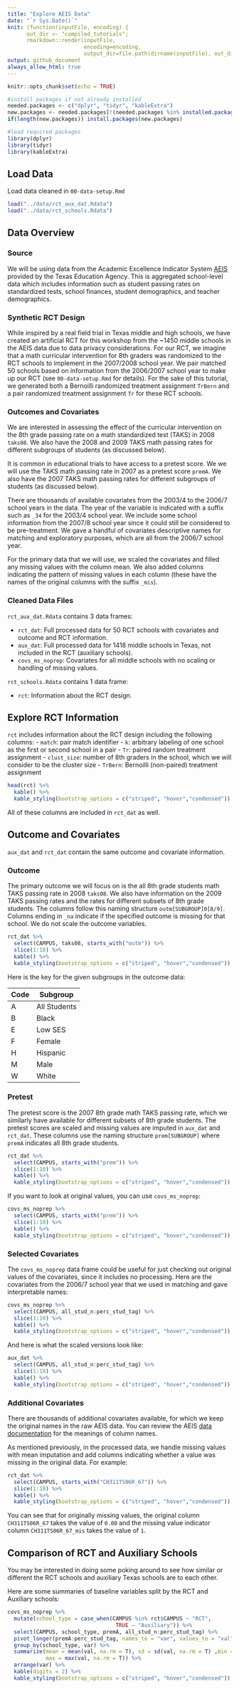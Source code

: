 ```yaml
---
title: "Explore AEIS Data"
date: "`r Sys.Date()`"
knit: (function(inputFile, encoding) {
      out_dir <- "compiled_tutorials";
      rmarkdown::render(inputFile,
                        encoding=encoding,
                        output_dir=file.path(dirname(inputFile), out_dir))})
output: github_document
always_allow_html: true
---
```


```r
knitr::opts_chunk$set(echo = TRUE)

#install packages if not already installed
needed.packages <- c("dplyr", "tidyr", "kableExtra")
new.packages <- needed.packages[!(needed.packages %in% installed.packages()[,"Package"])]
if(length(new.packages)) install.packages(new.packages)

#load required packages
library(dplyr)
library(tidyr)
library(kableExtra)
```

## Load Data

Load data cleaned in `00-data-setup.Rmd`

```r
load("../data/rct_aux_dat.Rdata")
load("../data/rct_schools.Rdata")
```

## Data Overview

### Source

We will be using data from the Academic Excellence Indicator System [AEIS](https://rptsvr1.tea.texas.gov/perfreport/aeis/2008/DownloadData.html) provided by the Texas Education Agency. This is aggregated school-level data which includes information such as student passing rates on standardized tests, school finances, student demographics, and teacher demographics. 

### Synthetic RCT Design

While inspired by a real field trial in Texas middle and high schools, we have created an artificial RCT for this workshop from the ~1450 middle schools in the AEIS data due to data privacy considerations. For our RCT, we imagine that a math curricular intervention for 8th graders was randomized to the RCT schools to implement in the 2007/2008 school year.  We pair matched 50 schools based on information from the 2006/2007 school year to make up our RCT (see `00-data-setup.Rmd` for details). For the sake of this tutorial, we generated both a Bernoilli randomized treatment assignment `TrBern` and a pair randomized treatment assignment `Tr` for these RCT schools.  

### Outcomes and Covariates

We are interested in assessing the effect of the curricular intervention on the 8th grade passing rate on a math standardized test (TAKS) in 2008 `taks08`.  We also have the 2008 and 2009 TAKS math passing rates for different subgroups of students (as discussed below).

It is common in educational trials to have access to a pretest score. We we will use the TAKS math passing rate in 2007 as a pretest score `premA`. We also have the 2007 TAKS math passing rates for different subgroups of students (as discussed below).

There are thousands of available covariates from the 2003/4 to the 2006/7 school years in the data. The year of the variable is indicated with a suffix such as `_34` for the 2003/4 school year. We include some school information from the 2007/8 school year since it could still be considered to be pre-treatment. We gave a handful of covariates descriptive names for matching and exploratory purposes, which are all from the 2006/7 school year. 

For the primary data that we will use, we scaled the covariates and filled any missing values with the column mean. We also added columns indicating the pattern of missing values in each column (these have the names of the original columns with the suffix `_mis`).

### Cleaned Data Files

`rct_aux_dat.Rdata` contains 3 data frames:

- `rct_dat`: Full processed data for 50 RCT schools with covariates and outcome and RCT information.
- `aux_dat`: Full processed data for 1418 middle schools in Texas, not included in the RCT (auxiliary schools).
- `covs_ms_noprep`: Covariates for all middle schools with no scaling or handling of missing values.

`rct_schools.Rdata` contains 1 data frame:

- `rct`: Information about the RCT design.

## Explore RCT Information

`rct` includes information about the RCT design including the following columns:
- `match`: pair match identifier
- `k`: arbitrary labeling of one school as the first or second school in a pair
- `Tr`: paired random treatment assignment
- `clust_size`: number of 8th graders in the school, which we will consider to be the cluster size
- `TrBern`: Bernoilli (non-paired) treatment assignment

```r
head(rct) %>%
  kable() %>% 
  kable_styling(bootstrap_options = c("striped", "hover","condensed"))
```

All of these columns are included in `rct_dat` as well.

## Outcome and Covariates

`aux_dat` and `rct_dat` contain the same outcome and covariate information. 


### Outcome

The primary outcome we will focus on is the all 8th grade students math TAKS passing rate in 2008 `taks08`. We also have information on the 2009 TAKS passing rates and the rates for different subsets of 8th grade students. The columns follow this naming structure `outm[SUBGROUP]0[8/9]`. Columns ending in `_na` indicate if the specified outcome is missing for that school.  We do not scale the outcome variables.

```r
rct_dat %>%
  select(CAMPUS, taks08, starts_with("outm")) %>%
  slice(1:10) %>%
  kable() %>% 
  kable_styling(bootstrap_options = c("striped", "hover","condensed"))
```
Here is the key for the given subgroups in the outcome data:

| Code |   Subgroup   |
|------|--------------|
|   A  | All Students |
|   B  | Black        |
|   E  | Low SES      |
|   F  | Female       |
|   H  | Hispanic     |
|   M  | Male         |
|   W  | White        |

### Pretest

The pretest score is the 2007 8th grade math TAKS passing rate, which we similarly have available for different subsets of 8th grade students. The pretest scores are scaled and missing values are imputed in `aux_dat` and `rct_dat`. These columns use the naming structure `prem[SUBGROUP]` where `premA` indicates all 8th grade students.

```r
rct_dat %>%
  select(CAMPUS, starts_with("prem")) %>%
  slice(1:10) %>%
  kable() %>% 
  kable_styling(bootstrap_options = c("striped", "hover","condensed"))
```
If you want to look at original values, you can use `covs_ms_noprep`:

```r
covs_ms_noprep %>%
  select(CAMPUS, starts_with("prem")) %>%
  slice(1:10) %>%
  kable() %>% 
  kable_styling(bootstrap_options = c("striped", "hover","condensed"))
```

### Selected Covariates

The `covs_ms_noprep` data frame could be useful for just checking out original values of the covariates, since it includes no processing. Here are the covariates from the 2006/7 school year that we used in matching and gave interpretable names:

```r
covs_ms_noprep %>%
  select(CAMPUS, all_stud_n:perc_stud_tag) %>%
  slice(1:10) %>%
  kable() %>% 
  kable_styling(bootstrap_options = c("striped", "hover","condensed"))
```
And here is what the scaled versions look like:

```r
aux_dat %>%
  select(CAMPUS, all_stud_n:perc_stud_tag) %>%
  slice(1:10) %>%
  kable() %>% 
  kable_styling(bootstrap_options = c("striped", "hover","condensed"))
```
### Additional Covariates

There are thousands of additional covariates available, for which we keep the original names in the raw AEIS data. You can review the AEIS [data documentation](https://rptsvr1.tea.texas.gov/perfreport/aeis/2008/xplore/aeisref.html) for the meanings of column names. 

As mentioned previously, in the processed data, we handle missing values with mean imputation and add columns indicating whether a value was missing in the original data. For example:

```r
rct_dat %>%
  select(CAMPUS, starts_with("CH311TS06R_67")) %>%
  slice(1:10) %>%
  kable() %>% 
  kable_styling(bootstrap_options = c("striped", "hover","condensed"))
```
You can see that for originally missing values, the original column `CH311TS06R_67` takes the value of `0.00` and the missing value indicator column `CH311TS06R_67_mis` takes the value of `1`.

## Comparison of RCT and Auxiliary Schools

You may be interested in doing some poking around to see how similar or different the RCT schools and auxiliary Texas schools are to each other. 

Here are some summaries of baseline variables split by the RCT and Auxiliary schools:

```r
covs_ms_noprep %>%
  mutate(school_type = case_when(CAMPUS %in% rct$CAMPUS ~ "RCT",
                                  TRUE ~ "Auxiliary")) %>%
  select(CAMPUS, school_type, premA, all_stud_n:perc_stud_tag) %>%
  pivot_longer(premA:perc_stud_tag, names_to = "var", values_to = "val") %>%
  group_by(school_type, var) %>%
  summarize(mean = mean(val, na.rm = T), sd = sd(val, na.rm = T) ,min = min(val, na.rm = T), 
            max = max(val, na.rm = T)) %>%
  arrange(var) %>%
  kable(digits = 2) %>% 
  kable_styling(bootstrap_options = c("striped", "hover","condensed"))
```
